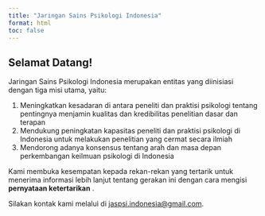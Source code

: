 ```yaml
---
title: "Jaringan Sains Psikologi Indonesia"
format: html
toc: false
---
```


## Selamat Datang!

Jaringan Sains Psikologi Indonesia merupakan entitas yang diinisiasi dengan tiga misi utama, yaitu:

1. Meningkatkan kesadaran di antara peneliti dan praktisi psikologi tentang pentingnya menjamin kualitas dan kredibilitas penelitian dasar dan terapan
2. Mendukung peningkatan kapasitas peneliti dan praktisi psikologi di Indonesia untuk melakukan penelitian yang cermat secara ilmiah
3. Mendorong adanya konsensus tentang arah dan masa depan perkembangan keilmuan psikologi di Indonesia

Kami membuka kesempatan kepada rekan-rekan yang tertarik untuk menerima informasi lebih lanjut tentang gerakan ini dengan cara mengisi **pernyataan ketertarikan** [<i class="fas fa-external-link-alt"></i>](https://docs.google.com/forms/d/e/1FAIpQLSd9v1fd-wWGbLsMscCKisa67KX2tM5hzKnbpFmr2Pggi_BNVQ/viewform?usp=dialog).

Silakan kontak kami melalui <i class="fa-regular fa-envelope"></i> di [jaspsi.indonesia@gmail.com](mailto:jaspsi.indonesia@gmail.com).